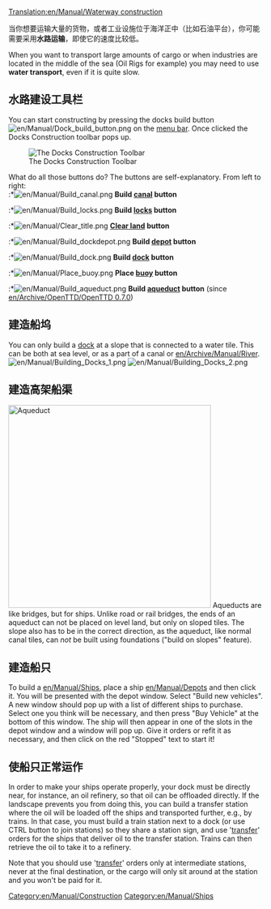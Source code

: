 [[Translation:en/Manual/Waterway construction]]
{{zh/Manual/目录}}

当你想要运输大量的货物，或者工业设施位于海洋正中（比如石油平台），你可能需要采用'''水路运输'''，即使它的速度比较低。

When you want to transport large amounts of cargo or when industries are located in the middle of the sea (Oil Rigs for example) you may need to use '''water transport''', even if it is quite slow.
== 水路建设工具栏 ==
You can start constructing by pressing the docks build button [[File:en/Manual/Dock build button.png]] on the [[en/Manual/Game interface|menu bar]]. Once clicked the Docks Construction toolbar pops up.

[[File:en/Manual/Dock toolbar.png|center|frame|The Docks Construction Toolbar]]

What do all those buttons do? The buttons are self-explanatory. From left to right:<br>
:*[[File:en/Manual/Build canal.png]] '''Build [[en/Manual/Water Transport Tiles|canal]] button'''
:*[[File:en/Manual/Build locks.png]] '''Build [[en/Manual/Water Transport Tiles|locks]] button'''
:*[[File:en/Manual/Clear title.png]] '''[[en/Manual/Landscaping|Clear land]] button'''
:*[[File:en/Manual/Build dockdepot.png]] '''Build [[en/Manual/Depots|depot]] button'''
:*[[File:en/Manual/Build dock.png]] '''Build [[en/Manual/Water Transport Tiles|dock]] button'''
:*[[File:en/Manual/Place buoy.png]] '''Place [[en/Manual/Water Transport Tiles|buoy]] button'''
:*[[File:en/Manual/Build aqueduct.png]] '''Build [[en/Manual/Waterway construction#building-aqueducts|aqueduct]] button''' (since [[en/Archive/OpenTTD/OpenTTD 0.7.0]])

== 建造船坞 ==
You can only build a [[en/Manual/Water Transport Tiles|dock]] at a slope that is connected to a water tile. This can be both at sea level, or as a part of a canal or [[en/Archive/Manual/River]].
[[File:en/Manual/Building Docks 1.png|left]] [[File:en/Manual/Building Docks 2.png]]

== 建造高架船渠 ==
[[File:en/Manual/Aqueduct.png|thumb|400px|Aqueduct]]
Aqueducts are like bridges, but for ships. Unlike road or rail bridges, the ends of an aqueduct can not be placed on level land, but only on sloped tiles. The slope also has to be in the correct direction, as the aqueduct, like normal canal tiles, can ''not'' be built using foundations ("build on slopes" feature).<br style="clear:both;">

== 建造船只 ==
To build a [[en/Manual/Ships]], place a ship [[en/Manual/Depots]] and then click it. You will be presented with the depot window. Select "Build new vehicles". A new window should pop up with a list of different ships to purchase. Select one you think will be necessary, and then press "Buy Vehicle" at the bottom of this window. The ship will then appear in one of the slots in the depot window and a window will pop up. Give it orders or refit it as necessary, and then click on the red "Stopped" text to start it!

== 使船只正常运作 ==
In order to make your ships operate properly, your dock must be directly near, for instance, an oil refinery, so that oil can be offloaded directly. If the landscape prevents you from doing this, you can build a transfer station where the oil will be loaded off the ships and transported further, e.g., by trains. In that case, you must build a train station next to a dock (or use CTRL button to join stations) so they share a station sign, and use '[[en/Manual/Orders#transfer|transfer]]' orders for the ships that deliver oil to the transfer station. Trains can then retrieve the oil to take it to a refinery.

Note that you should use '[[en/Manual/Orders#transfer|transfer]]' orders only at intermediate stations, never at the final destination, or the cargo will only sit around at the station and you won't be paid for it.
[[Category:en/Manual/Construction]]
[[Category:en/Manual/Ships]]